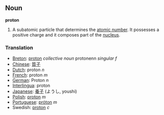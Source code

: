 ==Noun==
'''proton'''
#A subatomic particle that determines the [[atomic number]].  It possesses a positive charge and it composes part of the [[nucleus]].
=== Translation ===
*[[Breton]]: [[proton]] ''collective noun'' protonenn ''singular f''
*[[Chinese]]: [[質子]]
*[[Dutch]]: proton ''n''
*[[French]]: proton ''m''
*[[German]]: Proton ''n''
*[[Interlingua]]: proton
*[[Japanese]]: [[養子]] (ようし, youshi)
*[[Polish]]: [[proton]] ''m''
*[[Portuguese]]: [[próton]] ''m''
*Swedish: [[proton]] ''c''